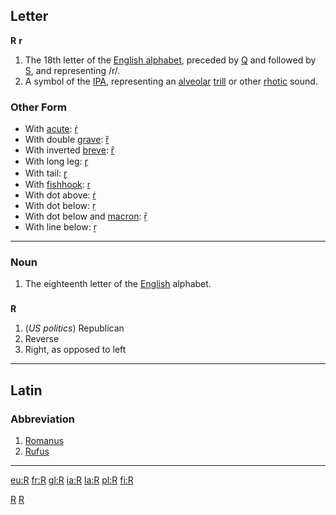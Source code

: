 ==Letter==
'''R''' '''r'''

#The 18th letter of the [[Wiktionary:About Roman script|English alphabet]], preceded by [[Q]] and followed by [[S]], and representing /r/.
#A symbol of the [[IPA]], representing an [[alveolar]] [[trill]] or other [[rhotic]] sound.
===Other Form===
*With [[acute]]: [[ŕ]]
*With double [[grave]]: [[ȑ]]
*With inverted [[breve]]: [[ȓ]]
*With long leg: [[ɼ]]
*With tail: [[ɽ]]
*With [[fishhook]]: [[ɾ]]
*With dot above: [[ṙ]]
*With dot below: [[ṛ]]
*With dot below and [[macron]]: [[ṝ]]
*With line below: [[ṟ]]
----

===Noun===

#The eighteenth letter of the [[English]] alphabet.


==={{abbreviation}}===
'''R'''

#(''US politics'') Republican
#Reverse
#Right, as opposed to left

----

==Latin==
===Abbreviation===

# [[Romanus]]
# [[Rufus]]
----

[[Category:Latin letters|R]]
[[Category:IPA symbols|R]]

[[eu:R]]
[[fr:R]]
[[gl:R]]
[[ia:R]]
[[la:R]]
[[pl:R]]
[[fi:R]]